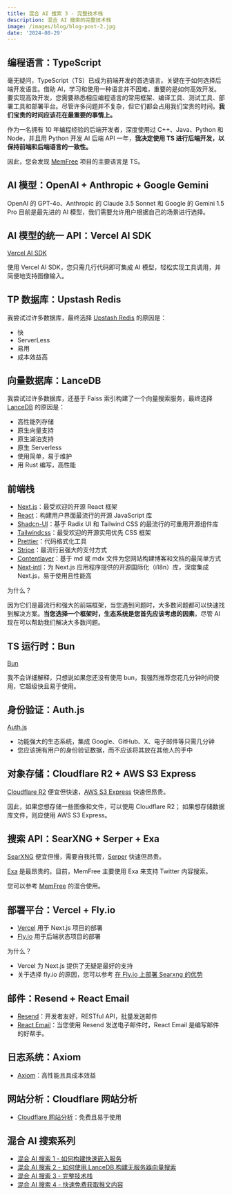 ```yaml
---
title: 混合 AI 搜索 3 - 完整技术栈
description: 混合 AI 搜索的完整技术栈
image: /images/blog/blog-post-2.jpg
date: '2024-08-29'
---
```


## 编程语言：TypeScript

毫无疑问，TypeScript（TS）已成为前端开发的首选语言。关键在于如何选择后端开发语言。借助 AI，学习和使用一种语言并不困难，重要的是如何高效开发。要实现高效开发，您需要熟悉相应编程语言的常用框架、编译工具、测试工具、部署工具和部署平台。尽管许多问题并不复杂，但它们都会占用我们宝贵的时间。**我们宝贵的时间应该花在最重要的事情上。**

作为一名拥有 10 年编程经验的后端开发者，深度使用过 C++、Java、Python 和 Node，并且用 Python 开发 AI 后端 API 一年，**我决定使用 TS 进行后端开发，以保持前端和后端语言的一致性。**

因此，您会发现 [MemFree](https://github.com/memfreeme/memfree) 项目的主要语言是 TS。

## AI 模型：OpenAI + Anthropic + Google Gemini

OpenAI 的 GPT-4o、Anthropic 的 Claude 3.5 Sonnet 和 Google 的 Gemini 1.5 Pro 目前是最先进的 AI 模型，我们需要允许用户根据自己的场景进行选择。

## AI 模型的统一 API：Vercel AI SDK

[Vercel AI SDK](https://github.com/vercel/ai)

使用 Vercel AI SDK，您只需几行代码即可集成 AI 模型，轻松实现工具调用，并简便地支持图像输入。

## TP 数据库：Upstash Redis

我尝试过许多数据库，最终选择 [Upstash Redis](https://upstash.com/docs/redis/overall/getstarted) 的原因是：

-   快
-   ServerLess
-   易用
-   成本效益高

## 向量数据库：LanceDB

我尝试过许多数据库，还基于 Faiss 索引构建了一个向量搜索服务，最终选择 [LanceDB](https://lancedb.github.io/lancedb/) 的原因是：

-   高性能列存储
-   原生向量支持
-   原生湖泊支持
-   原生 Serverless
-   使用简单，易于维护
-   用 Rust 编写，高性能

## 前端栈

-   [Next.js](https://github.com/vercel/next.js)：最受欢迎的开源 React 框架
-   [React](https://github.com/facebook/react)：构建用户界面最流行的开源 JavaScript 库
-   [Shadcn-UI](https://github.com/shadcn-ui/ui)：基于 Radix UI 和 Tailwind CSS 的最流行的可重用开源组件库
-   [Tailwindcss](https://github.com/tailwindlabs/tailwindcss)：最受欢迎的开源实用优先 CSS 框架
-   [Prettier](https://github.com/prettier/prettier)：代码格式化工具
-   [Stripe](https://github.com/stripe/stripe-node)：最流行且强大的支付方式
-   [Contentlayer](https://github.com/contentlayerdev/contentlayer)：基于 md 或 mdx 文件为您网站构建博客和文档的最简单方式
-   [Next‑intl](https://github.com/amannn/next-intl)：为 Next.js 应用程序提供的开源国际化（i18n）库，深度集成 Next.js，易于使用且性能高

为什么？

因为它们是最流行和强大的前端框架，当您遇到问题时，大多数问题都可以快速找到解决方案。**当您选择一个框架时，生态系统是您首先应该考虑的因素**，尽管 AI 现在可以帮助我们解决大多数问题。

## TS 运行时：Bun

[Bun](https://github.com/oven-sh/bun)

我不会详细解释，只想说如果您还没有使用 bun，我强烈推荐您花几分钟时间使用，它超级快且易于使用。

## 身份验证：Auth.js

[Auth.js](https://github.com/nextauthjs/next-auth)

-   功能强大的生态系统，集成 Google、GitHub、X、电子邮件等只需几分钟
-   您应该拥有用户的身份验证数据，而不应该将其放在其他人的手中

## 对象存储：Cloudflare R2 + AWS S3 Express

[Cloudflare R2](https://www.cloudflare.com/developer-platform/r2/) 便宜但快速，[AWS S3 Express](https://aws.amazon.com/s3/storage-classes/express-one-zone/) 快速但昂贵。

因此，如果您想存储一些图像和文件，可以使用 Cloudflare R2；
如果想存储数据库文件，则应使用 AWS S3 Express。

## 搜索 API：SearXNG + Serper + Exa

[SearXNG](https://github.com/searxng/searxng) 便宜但慢，需要自我托管，[Serper](https://serper.dev/) 快速但昂贵。

[Exa](https://exa.ai/) 是最昂贵的。目前，MemFree 主要使用 Exa 来支持 Twitter 内容搜索。

您可以参考 [MemFree](https://github.com/memfreeme/memfree) 的混合使用。

## 部署平台：Vercel + Fly.io

-   [Vercel](https://vercel.com/home) 用于 Next.js 项目的部署
-   [Fly.io](https://fly.io/) 用于后端状态项目的部署

为什么？

-   Vercel 为 Next.js 提供了无疑是最好的支持
-   关于选择 fly.io 的原因，您可以参考 [在 Fly.io 上部署 Searxng 的优势](https://www.memfree.me/docs/deploy-searxng-fly-io#the-advantages-of-deploying-searxng-on-flyio)

## 邮件：Resend + React Email

-   [Resend](https://resend.com/)：开发者友好，RESTful API，批量发送邮件
-   [React Email](https://github.com/resend/react-email)：当您使用 Resend 发送电子邮件时，React Email 是编写邮件的好帮手。

## 日志系统：Axiom

-   [Axiom](https://axiom.co/)：高性能且具成本效益

## 网站分析：Cloudflare 网站分析

-   [Cloudflare 网站分析](https://www.cloudflare.com/web-analytics/)：免费且易于使用

## 混合 AI 搜索系列

-   [混合 AI 搜索 1 - 如何构建快速嵌入服务](https://www.memfree.me/blog/fast-local-embedding-service)
-   [混合 AI 搜索 2 - 如何使用 LanceDB 构建无服务器向量搜索](https://www.memfree.me/blog/serverless-vector-search-lancedb)
-   [混合 AI 搜索 3 - 完整技术栈](https://www.memfree.me/blog/hybrid-ai-search-tech-stack)
-   [混合 AI 搜索 4 - 快速免费获取推文内容](https://www.memfree.me/blog/tweet-content-fast-free)
